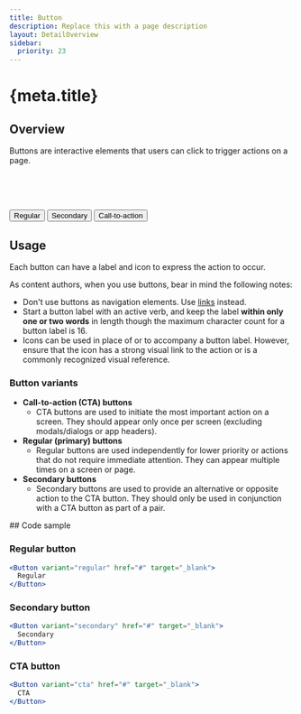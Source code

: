 ```yaml
---
title: Button
description: Replace this with a page description
layout: DetailOverview
sidebar:
  priority: 23
---
```


# {meta.title}

 <Tabs>
    <Tab id="Overview" defaultView>
     
## Overview

Buttons are interactive elements that users can click to trigger actions on a page.

<br />
<br />
<br />

<Button variant="regular">Regular</Button>
<Button variant="secondary">Secondary</Button>
<Button variant="cta">Call-to-action</Button>

</Tab>
<Tab id="Usage">

## Usage

Each button can have a label and icon to express the action to occur.

As content authors, when you use buttons, bear in
mind the following notes:

- Don't use buttons as navigation elements. Use
  [links](./link) instead.
- Start a button label with an active verb, and keep the label **within only one or two words** in
  length though the maximum character count for a button label is 16.
- Icons can be used in place of or to accompany a button label. However, ensure that the icon has a
  strong visual link to the action or is a commonly recognized visual reference.

### Button variants

- **Call-to-action (CTA) buttons**
  - CTA buttons are used to initiate the most important action on a screen. They should appear only
    once per screen (excluding modals/dialogs or app headers).
- **Regular (primary) buttons**
  - Regular buttons are used independently for lower priority or actions that do not require
    immediate attention. They can appear multiple times on a screen or page.
- **Secondary buttons**
  - Secondary buttons are used to provide an alternative or opposite action to the CTA button. They
    should only be used in conjunction with a CTA button as part of a pair.

</Tab>
<Tab id="Code sample">
  ## Code sample

### Regular button

```jsx live
<Button variant="regular" href="#" target="_blank">
  Regular
</Button>
```

### Secondary button

```jsx live
<Button variant="secondary" href="#" target="_blank">
  Secondary
</Button>
```

### CTA button

```jsx live
<Button variant="cta" href="#" target="_blank">
  CTA
</Button>
```

</Tab>
</Tabs>
